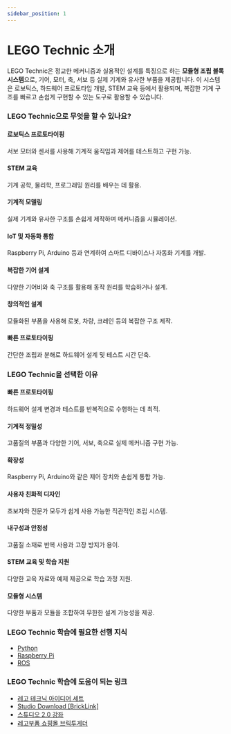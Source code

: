 ```yaml
---
sidebar_position: 1
---
```


# LEGO Technic 소개

LEGO Technic은 정교한 메커니즘과 실용적인 설계를 특징으로 하는 **모듈형 조립 블록 시스템**으로, 기어, 모터, 축, 서보 등 실제 기계와 유사한 부품을 제공합니다. 이 시스템은 로보틱스, 하드웨어 프로토타입 개발, STEM 교육 등에서 활용되며, 복잡한 기계 구조를 빠르고 손쉽게 구현할 수 있는 도구로 활용할 수 있습니다.

### LEGO Technic으로 무엇을 할 수 있나요?

#### 로보틱스 프로토타이핑

서보 모터와 센서를 사용해 기계적 움직임과 제어를 테스트하고 구현 가능.

#### STEM 교육

기계 공학, 물리학, 프로그래밍 원리를 배우는 데 활용.

#### 기계적 모델링

실제 기계와 유사한 구조를 손쉽게 제작하며 메커니즘을 시뮬레이션.

#### IoT 및 자동화 통합

Raspberry Pi, Arduino 등과 연계하여 스마트 디바이스나 자동화 기계를 개발.

#### 복잡한 기어 설계

다양한 기어비와 축 구조를 활용해 동작 원리를 학습하거나 설계.

#### 창의적인 설계

모듈화된 부품을 사용해 로봇, 차량, 크레인 등의 복잡한 구조 제작.

#### 빠른 프로토타이핑

간단한 조립과 분해로 하드웨어 설계 및 테스트 시간 단축.

### LEGO Technic을 선택한 이유

#### 빠른 프로토타이핑

하드웨어 설계 변경과 테스트를 반복적으로 수행하는 데 최적.

#### 기계적 정밀성

고품질의 부품과 다양한 기어, 서보, 축으로 실제 메커니즘 구현 가능.

#### 확장성

Raspberry Pi, Arduino와 같은 제어 장치와 손쉽게 통합 가능.

#### 사용자 친화적 디자인

초보자와 전문가 모두가 쉽게 사용 가능한 직관적인 조립 시스템.

#### 내구성과 안정성

고품질 소재로 반복 사용과 고장 방지가 용이.

#### STEM 교육 및 학습 지원

다양한 교육 자료와 예제 제공으로 학습 과정 지원.

#### 모듈형 시스템

다양한 부품과 모듈을 조합하여 무한한 설계 가능성을 제공.

### LEGO Technic 학습에 필요한 선행 지식

- [Python](./../../data-science-development/python/intro)
- [Raspberry Pi](./../raspberrypi/intro)
- [ROS](./../ros/intro)

### LEGO Technic 학습에 도움이 되는 링크

- [레고 테크닉 아이디어 세트](https://link.coupang.com/a/b74hAF)
- [Studio Download [BrickLink]](https://www.bricklink.com/v3/studio/download.page)
- [스튜디오 2.0 강좌](https://youtube.com/playlist?list=PLUzM6BPFxQYQoFJSc5DKydKzbIgvjUEzG&si=Khy-tnxU_yZQVtKJ)
- [레고부품 쇼핑몰 브릭투게더](https://bricktogether.co.kr/goods/goods_list.php?page=1&cateCd=015)
